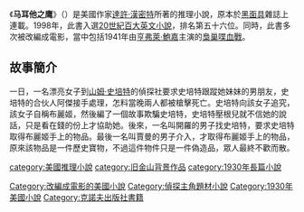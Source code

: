 {{NoteTA
|T=zh-cn:马耳他之鹰; zh-hant:馬爾他之鷹;
|1=zh-cn:马耳他之鹰; zh-hant:馬爾他之鷹;
|2=zh-tw:梟巢喋血戰; zh-hk:群雄奪寶鷹;
}}
{{infobox Book | <!-- See Wikipedia:WikiProject_Novels or Wikipedia:WikiProject_Books -->
| name             =马耳他之鹰
| title_orig       = ''The Maltese Falcon''
| image            = MalteseFalcon1930.jpg
| caption          = 第一版封面
| author           = [[達許·漢密特|達許·漢密特]]
| cover_artist     = 
| country          = {{flagicon|USA}}[[美國|美國]]
| language         = {{flagicon|USA}}[[英文|英文]]
| genre            = [[推理小說|推理小說]]
| release_date     = {{flagicon|USA}}1929年
| media_type       = 平裝
}}

《'''马耳他之鹰'''》（{{lang-en|''The Maltese Falcon''}}）是美國作家[[達許·漢密特|達許·漢密特]]所著的推理小說，原本於[[黑面具|黑面具]]雜誌上連載。1998年，此書入選[[20世紀百大英文小說|20世紀百大英文小說]]，排名第五十六位。同時，此書多次被改編成電影，當中包括1941年由[[亨弗萊·鮑嘉|亨弗萊·鮑嘉]]主演的[[梟巢喋血戰|梟巢喋血戰]]。

==故事簡介==
一日，一名漂亮女子到[[山姆·史培特|山姆·史培特]]的偵探社要求史培特跟蹤她妹妹的男朋友，史培特的合伙人阿傑接手處理，怎料當晚兩人都被槍擊死亡。史培特向該女子追究，該女子自稱布麗姬，然後編了一個故事欺騙史培特，史培特壓根兒就不信她的說話，只是看在錢的份上才協助她。後來，一名叫開羅的男子找史培特，要求史培特取得布麗姬手上的物品。最後一名叫賈曼的男子介入，才取得布麗姬手上的物品，原來該物品是一件歷史寶物，不過這件物件只是一件偽造品，眾人最終不歡而散。

{{Authority control}}
{{DEFAULTSORT:Maltese Falcon, The}}
[[category:美國推理小說|category:美國推理小說]]
[[Category:改編成電影的美國小說|Category:改編成電影的美國小說]]
[[category:旧金山背景作品|category:旧金山背景作品]]
[[category:1930年長篇小說|category:1930年長篇小說]]
[[Category:偵探主角題材小說|Category:偵探主角題材小說]]
[[Category:1930年美國小說|Category:1930年美國小說]]
[[Category:克諾夫出版社書籍|Category:克諾夫出版社書籍]]